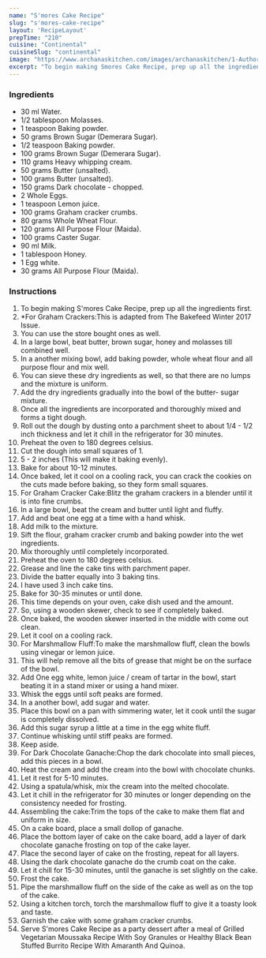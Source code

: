 ---
name: "S'mores Cake Recipe"
slug: "s'mores-cake-recipe"
layout: 'RecipeLayout'
prepTime: "210"
cuisine: "Continental"
cuisineSlug: "continental"
image: "https://www.archanaskitchen.com/images/archanaskitchen/1-Author/lilcupcakemonkey-gmail.com/Smores_Cake_original1_edited.jpg"
excerpt: "To begin making Smores Cake Recipe, prep up all the ingredients first"
---

### Ingredients

- 30 ml Water.
- 1/2 tablespoon Molasses.
- 1 teaspoon Baking powder.
- 50 grams Brown Sugar (Demerara Sugar).
- 1/2 teaspoon Baking powder.
- 100 grams Brown Sugar (Demerara Sugar).
- 110 grams Heavy whipping cream.
- 50 grams Butter (unsalted).
- 100 grams Butter (unsalted).
- 150 grams Dark chocolate - chopped.
- 2 Whole Eggs.
- 1 teaspoon Lemon juice.
- 100 grams Graham cracker crumbs.
- 80 grams Whole Wheat Flour.
- 120 grams All Purpose Flour (Maida).
- 100 grams Caster Sugar.
- 90 ml Milk.
- 1 tablespoon Honey.
- 1 Egg white.
- 30 grams All Purpose Flour (Maida).

### Instructions

1. To begin making S'mores Cake Recipe, prep up all the ingredients first.
1. *For Graham Crackers:This is adapted from The Bakefeed Winter 2017 Issue.
1. You can use the store bought ones as well.
1. In a large bowl, beat butter, brown sugar, honey and molasses till combined well.
1. In a another mixing bowl, add baking powder, whole wheat flour and all purpose flour and mix well.
1. You can sieve these dry ingredients as well, so that there are no lumps and the mixture is uniform.
1. Add the dry ingredients gradually into the bowl of the butter- sugar mixture.
1. Once all the ingredients are incorporated and thoroughly mixed and forms a tight dough.
1. Roll out the dough by dusting onto a parchment sheet to about 1/4 - 1/2 inch thickness and let it chill in the refrigerator for 30 minutes.
1. Preheat the oven to 180 degrees celsius.
1. Cut the dough into small squares of 1.
1. 5 - 2 inches (This will make it baking evenly).
1. Bake for about 10-12 minutes.
1. Once baked, let it cool on a cooling rack, you can crack the cookies on the cuts made before baking, so they form small squares.
1. For Graham Cracker Cake:Blitz the graham crackers in a blender until it is into fine crumbs.
1. In a large bowl, beat the cream and butter until light and fluffy.
1. Add and beat one egg at a time with a hand whisk.
1. Add milk to the mixture.
1. Sift the flour, graham cracker crumb and baking powder into the wet ingredients.
1. Mix thoroughly until completely incorporated.
1. Preheat the oven to 180 degrees celsius.
1. Grease and line the cake tins with parchment paper.
1. Divide the batter equally into 3 baking tins.
1. I have used 3 inch cake tins.
1. Bake for 30-35 minutes or until done.
1. This time depends on your oven, cake dish used and the amount.
1. So, using a wooden skewer, check to see if completely baked.
1. Once baked, the wooden skewer inserted in the middle with come out clean.
1. Let it cool on a cooling rack.
1. For Marshmallow Fluff:To make the marshmallow fluff, clean the bowls using vinegar or lemon juice.
1. This will help remove all the bits of grease that might be on the surface of the bowl.
1. Add One egg white, lemon juice / cream of tartar in the bowl, start beating it in a stand mixer or using a hand mixer.
1. Whisk the eggs until soft peaks are formed.
1. In a another bowl, add sugar and water.
1. Place this bowl on a pan with simmering water, let it cook until the sugar is completely dissolved.
1. Add this sugar syrup a little at a time in the egg white fluff.
1. Continue whisking until stiff peaks are formed.
1. Keep aside.
1. For Dark Chocolate Ganache:Chop the dark chocolate into small pieces, add this pieces in a bowl.
1. Heat the cream and add the cream into the bowl with chocolate chunks.
1. Let it rest for 5-10 minutes.
1. Using a spatula/whisk, mix the cream into the melted chocolate.
1. Let it chill in the refrigerator for 30 minutes or longer depending on the consistency needed for frosting.
1. Assembling the cake:Trim the tops of the cake to make them flat and uniform in size.
1. On a cake board, place a small dollop of ganache.
1. Place the bottom layer of cake on the cake board, add a layer of dark chocolate ganache frosting on top of the cake layer.
1. Place the second layer of cake on the frosting, repeat for all layers.
1. Using the dark chocolate ganache do the crumb coat on the cake.
1. Let it chill for 15-30 minutes, until the ganache is set slightly on the cake.
1. Frost the cake.
1. Pipe the marshmallow fluff on the side of the cake as well as on the top of the cake.
1. Using a kitchen torch, torch the marshmallow fluff to give it a toasty look and taste.
1. Garnish the cake with some graham cracker crumbs.
1. Serve S'mores Cake Recipe as a party dessert after a meal of Grilled Vegetarian Moussaka Recipe With Soy Granules or Healthy Black Bean Stuffed Burrito Recipe With Amaranth And Quinoa.
